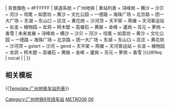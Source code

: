{{鐵道路線 
| lua = 1
| 模板名稱 = 广州地铁6号线
| 名稱 = {{rint|gz|metro}} [[广州地铁6号线]]
| 代表色 = {{广州地铁标志色|6}}
| Logo = {{#ifeq: {{NAMESPACE}} | {{NS:0}} | [[File:Guangzhou Metro icon.svg|20px|广州地鐵標誌]]}}  
| 背景顏色 = #FFFFFF
| 铁道系统 = 广州地铁
| 車站列表 =
浔峰岗 ~ 横沙 ~ 沙贝 ~ 河沙 ~ 坦尾 ~ 如意坊 ~ 黄沙 ~ 文化公园 ~ 一德路 ~ 海珠广场 ~ 北京路 ~ 团一大广场 ~ 东湖 ~ 东山口 ~ 区庄 ~ 黄花岗 ~ 沙河顶 ~ 天平架 ~ 燕塘 ~ 天河客运站 ~ 长湴 ~ 植物园 ~ 龙洞 ~ 柯木塱 ~ 高塘石 ~ 黄陂 ~ 金峰 ~ 暹岗 ~ 苏元 ~ 萝岗 ~ 香雪
| 未来发展 =
浔峰岗 ~ 横沙 ~ 沙贝 ~ 河沙 ~ 坦尾 ~ 如意坊 ~ 黄沙 ~ 文化公园 ~ 一德路 ~ 海珠广场 ~ 北京路 ~ 团一大广场 ~ 东湖 ~ 东山口 ~ 区庄 ~ 黄花岗 ~ 沙河顶 ~ gstart ~ 沙河 ~ gend ~ 天平架 ~ 燕塘 ~ 天河客运站 ~ 长湴 ~ 植物园 ~ 龙洞 ~ 柯木塱 ~ 高塘石 ~ 黄陂 ~ 金峰 ~ 暹岗 ~ 苏元 ~ 萝岗 ~ 香雪
}}<includeonly>{{#ifeq: {{{1}}} | nocat | <!--空--> | [[Category:广州地铁6号线车站]] }}</includeonly><noinclude>
== 相关模板 ==

{{[[Template:广州地铁车站列表]]}}

[[Category:广州市铁路模板|METRO06]]
[[Category:广州地铁路线车站模板|06]]
</noinclude>